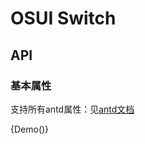 
<Meta title="OSUI-Switch" component={Demo} />

# OSUI Switch

## API

### 基本属性

支持所有antd属性：见[antd文档](https://ant.design/components/switch-cn/#API)



<Preview>
  <Story name="Demo">
        {Demo()}
  </Story>
</Preview>
